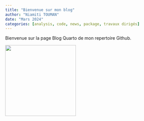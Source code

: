 ```yaml
---
title: "Bienvenue sur mon blog"
author: "Niamiti TOUMAN"
date: "Mars 2024"
categories: [analysis, code, news, package, travaux dirigés]
---
```


Bienvenue sur la page Blog Quarto de mon repertoire Github.

![](thumbnail.jpg){width="226"}
